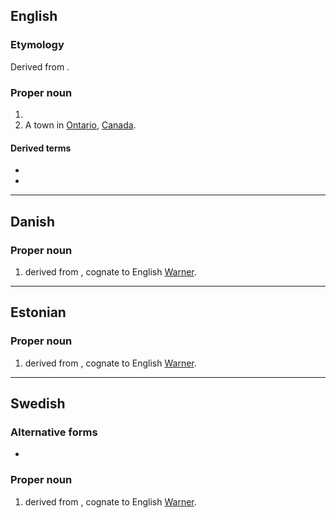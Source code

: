 {{also|verner}}

==English==

===Etymology===
Derived from {{etyl|de|en}} {{m|de|Werner}}.

===Proper noun===
{{en-proper noun}}

# {{surname|lang=en}}
# A town in [[Ontario]], [[Canada]].

====Derived terms====
* {{l|en|Verner's law}}
* {{l|en|Verner-Morrison syndrome}}

----

==Danish==

===Proper noun===
{{head|da|proper noun}}

# {{given name|male|lang=da}} derived from {{der|da|de|Werner}}, cognate to English [[Warner]].

----

==Estonian==

===Proper noun===
{{head|et|proper noun}}

# {{given name|male|lang=et}} derived from {{der|et|de|Werner}}, cognate to English [[Warner]].

----

==Swedish==

===Alternative forms===
* {{l|sv|Werner}}

===Proper noun===
{{sv-proper noun|c}}

# {{given name|male|lang=sv}} derived from {{der|sv|de|Werner}}, cognate to English [[Warner]].
